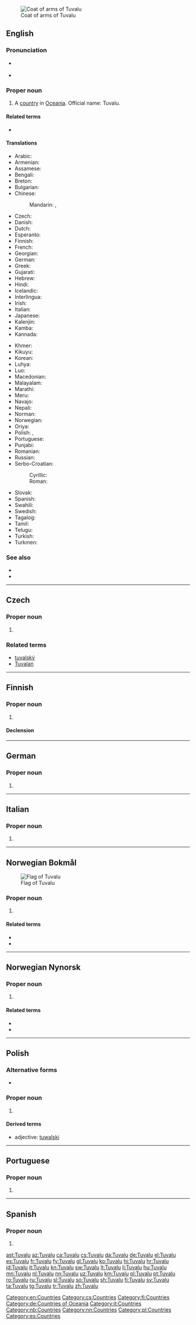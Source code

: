 {{also|Túvalú}}
[[File:Coat of arms of Tuvalu.svg|thumb|Coat of arms of Tuvalu]]
==English==
{{wikipedia}}

===Pronunciation===
* {{a|UK|US}} {{IPA|/tuːˈvɑː.luː/|/ˈtuː.və.luː/|lang=en}}
* {{audio|en-us-Tuvalu.ogg|Audio (US)|lang=en}}

===Proper noun===
{{en-proper noun}}

# A [[country]] in [[Oceania]]. Official name: Tuvalu.

====Related terms====
* {{l|en|Tuvaluan}}

====Translations====
{{trans-top|country in Oceania}}
* Arabic: {{t|ar|تُوفَالُو|m|tr=tufālū}}
* Armenian: {{t|hy|Տուվալու}}
* Assamese: {{t-needed|as}}
* Bengali: {{t|bn|টুভালু}}
* Breton: {{t|br|Tuvalu}}
* Bulgarian: {{t|bg|Тува́лу|n}}
* Chinese:
*: Mandarin: {{t|cmn|圖瓦盧}}, {{t|cmn|图瓦卢|tr=Túwǎlú}}
* Czech: {{t+|cs|Tuvalu}}
* Danish: {{t+|da|Tuvalu}}
* Dutch: {{t+|nl|Tuvalu}}
* Esperanto: {{t+|eo|Tuvalo}}
* Finnish: {{t+|fi|Tuvalu}}
* French: {{t+|fr|Tuvalu}}
* Georgian: {{t|ka|ტუვალუ}}
* German: {{t+|de|Tuvalu}}
* Greek: {{t+|el|Τουβαλού}}
* Gujarati: {{t-needed|gu}}
* Hebrew: {{t-needed|he}}
* Hindi: {{t+|hi|तुवालू}}
* Icelandic: {{t|is|Túvalú|n}}
* Interlingua: {{t|ia|Tuvalu}}
* Irish: {{t|ga|Tuvalu}}
* Italian: {{t+|it|Tuvalu}}
* Japanese: {{t+|ja|ツバル|tr=Tsubaru}}
* Kalenjin: {{t|kln|Tuvalu}}
* Kamba: {{t|kam|Tuvalu}}
* Kannada: {{t+|kn|ತುವಾಲು}}
{{trans-mid}}
* Khmer: {{t|km|ប្រទេសទូវ៉ាលូ|tr=prɑteih tuuvaaluu}}
* Kikuyu: {{t|ki|Tuvalu}}
* Korean: {{t+|ko|투발루|tr=Tuballu}}
* Luhya: {{t|luy|Tuvalu}}
* Luo: {{t|luo|Tuvalu}}
* Macedonian: {{t|mk|Ту́валу|n}}
* Malayalam: {{t|ml|തുവാലു}}
* Marathi: {{t|mr|तुवालू}}
* Meru: {{t|mer|Tuvalu}}
* Navajo: {{t|nv|Tʼoobááloo}}
* Nepali: {{t-needed|ne}}
* Norman: {{t|nrf|Tuvalu}} {{qualifier|Jersey}}
* Norwegian: {{t|no|Tuvalu}}
* Oriya: {{t|or|ଟୁଭାଲୋ|tr=ṭubhālō}}
* Polish: {{t+|pl|Tuvalu}}, {{t|pl|Tuwalu}}
* Portuguese: {{t+|pt|Tuvalu}}
* Punjabi: {{t|pa|ਤੁਵਾਲੂ}}
* Romanian: {{t+|ro|Tuvalu|n}}
* Russian: {{t+|ru|Тува́лу|f|n}}
* Serbo-Croatian:
*: Cyrillic: {{t|sh|Ту̀валу|m}}
*: Roman: {{t+|sh|Tùvalu|m}}
* Slovak: {{t|sk|Tuvalu|n}}
* Spanish: {{t+|es|Tuvalu}}
* Swahili: {{t+|sw|Tuvalu}}
* Swedish: {{t+|sv|Tuvalu}}
* Tagalog: {{t|tl|Tubalu}}
* Tamil: {{t|ta|துவாலு}}
* Telugu: {{t-needed|te}}
* Turkish: {{t+|tr|Tuvalu}}
* Turkmen: {{t|tk|Tuwalu}}
{{trans-bottom}}

===See also===
* {{l|en|Appendix:Countries of the world|Countries of the world}}
* {{l|en|Funafuti}}

[[Category:en:Countries]]

----

==Czech==

===Proper noun===
{{cs-proper noun|g=}}

# {{l|en|Tuvalu}}

===Related terms===
* [[tuvalský]]
* [[Tuvalan]]

[[Category:cs:Countries]]

----

==Finnish==
{{wikipedia|lang=fi}}

===Proper noun===
{{fi-proper noun}}

# {{l|en|Tuvalu}}

====Declension====
{{fi-decl-valo|n=sg|Tuval|||u|a}}

[[Category:fi:Countries]]

----

==German==
{{wikipedia|lang=de}}

===Proper noun===
{{de-proper noun|n}}

# {{l|en|Tuvalu}}

[[Category:de:Countries of Oceania]]

----

==Italian==
{{wikipedia|lang=it}}

===Proper noun===
{{it-proper noun|g=m}}

# {{l|en|Tuvalu}}

[[Category:it:Countries]]

----

==Norwegian Bokmål==
{{wikipedia|lang=no}}
[[File:Flag of Tuvalu.svg|thumb|Flag of Tuvalu]]

===Proper noun===
{{head|nb|proper noun}}

# {{l|en|Tuvalu}}

====Related terms====
* {{l|nb|tuvaler}}
* {{l|nb|tuvalsk}}

[[Category:nb:Countries]]

----
==Norwegian Nynorsk==
{{wikipedia|lang=nn}}

===Proper noun===
{{head|nn|proper noun}}

# {{l|en|Tuvalu}}

====Related terms====
* {{l|nn|tuvalar}}
* {{l|nn|tuvalsk}}

[[Category:nn:Countries]]

----
==Polish==

===Alternative forms===
* {{l|pl|Tuwalu}}

===Proper noun===
{{head|pl|proper noun|g=n|undeclinable}}

# {{l|en|Tuvalu}}

====Derived terms====
* adjective: [[tuwalski]]

[[Category:pl:Countries]]

----

==Portuguese==

===Proper noun===
{{pt-proper noun|m}}

# {{place|pt|country/and/archipelago|continent/Oceania|t1=Tuvalu}}

----

==Spanish==
{{wikipedia|lang=es}}

===Proper noun===
{{es-proper noun}}

# {{l|en|Tuvalu}}

[[Category:es:Countries]]

[[ast:Tuvalu]]
[[az:Tuvalu]]
[[ca:Tuvalu]]
[[cs:Tuvalu]]
[[da:Tuvalu]]
[[de:Tuvalu]]
[[el:Tuvalu]]
[[es:Tuvalu]]
[[fr:Tuvalu]]
[[fy:Tuvalu]]
[[gl:Tuvalu]]
[[ko:Tuvalu]]
[[hi:Tuvalu]]
[[hr:Tuvalu]]
[[id:Tuvalu]]
[[it:Tuvalu]]
[[kn:Tuvalu]]
[[sw:Tuvalu]]
[[lt:Tuvalu]]
[[li:Tuvalu]]
[[hu:Tuvalu]]
[[mn:Tuvalu]]
[[nl:Tuvalu]]
[[nn:Tuvalu]]
[[uz:Tuvalu]]
[[km:Tuvalu]]
[[pl:Tuvalu]]
[[pt:Tuvalu]]
[[ro:Tuvalu]]
[[ru:Tuvalu]]
[[sl:Tuvalu]]
[[so:Tuvalu]]
[[sh:Tuvalu]]
[[fi:Tuvalu]]
[[sv:Tuvalu]]
[[ta:Tuvalu]]
[[tg:Tuvalu]]
[[tr:Tuvalu]]
[[zh:Tuvalu]]